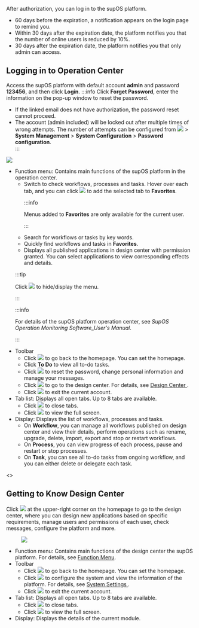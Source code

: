 
<div>
    <p>After authorization, you can log in to the supOS platform.</p>
    <ul id="login__ul_vxz_jnw_xtb">
      <li>
        60 days before the expiration, a notification appears on the login page
        to remind you.
      </li>
      <li>
        Within 30 days after the expiration date, the platform notifies you that
        the number of online users is reduced by 10%.<span id="operation-center"></span>
      </li>
      <li>
        30 days after the expiration date, the platform notifies you that only
        admin can access.
      </li>
    </ul>
  </div>


## Logging in to Operation Center 

Access the supOS platform with default account <strong>admin</strong> and password <strong>123456</strong>, and then click <strong>Login</strong>.
:::info
Click <strong>Forget Password</strong>, enter the information on the pop-up window to reset the password.
- If the linked email does not have authorization, the password reset cannot proceed.
- The account (admin included) will be locked out after multiple times of wrong attempts. The number of attempts can be configured from <img src="https://wordpressfreezonex.oss-accelerate.aliyuncs.com/platform/7.png" /> > <strong>System Management</strong> > <strong>System Configuration</strong> > <strong>Password configuration</strong>.           
:::

<img src="https://wordpressfreezonex.oss-accelerate.aliyuncs.com/platform/3.png"/>


<ul>
<li>Function menu: Contains main functions of
              the supOS platform in the operation center.
              <ul id="logging_in_to_the_platform__ul_y2f_z3x_xtb">
                <li>Switch to check workflows, processes and tasks. Hover over each tab, and you can click <img
               src="https://wordpressfreezonex.oss-accelerate.aliyuncs.com/platform/78.png"
                /> to add the selected tab to <strong>Favorites</strong>.

:::info

Menus added to <strong>Favorites</strong> are only available for the current user.

:::
</li>
                <li>Search for workflows or tasks by key words.</li>
                <li>
                  Quickly find workflows and tasks in <strong>Favorites</strong>.
                </li>
                 <li>
                  Displays all published applications in design center with permission granted. You can select applications to view corresponding effects and details.
                </li>
              </ul>



:::tip

Click <img src="https://wordpressfreezonex.oss-accelerate.aliyuncs.com/platform/4.png"/> to hide/display the menu.

:::

:::info

For details of the supOS platform operation center, see <em>SupOS Operation Monitoring Software_User's Manual</em>.

:::

</li>
<li>Toolbar
              <ul id="logging_in_to_the_platform__ul_yws_2jx_xtb">
                <li>
                  Click <img
                    id="logging_in_to_the_platform__image_ohj_hjx_xtb"
                    src="https://wordpressfreezonex.oss-accelerate.aliyuncs.com/platform/5.png"
                  /> to go back to the homepage. You can set the homepage.
                </li>
                <li>
                  Click <strong>To Do</strong>  to view all to-do tasks.
                </li>
                <li>
                  Click <img
                    id="logging_in_to_the_platform__image_mzm_hjx_xtb"
                    src="https://wordpressfreezonex.oss-accelerate.aliyuncs.com/platform/6.png"
                  /> to reset the password, change personal information and manage
                  your messages.
                </li>
                <li>
                  Click <img
                    id="logging_in_to_the_platform__image_o2q_hjx_xtb"
                    src="https://wordpressfreezonex.oss-accelerate.aliyuncs.com/platform/7.png"
                  /> to go to the design center. For details, see <a href="#design-center">
                    Design Center
                  </a>
                  .
                </li>
                <li>
                  Click <img
                    id="logging_in_to_the_platform__image_hbq_3jx_xtb"
                    src="https://wordpressfreezonex.oss-accelerate.aliyuncs.com/platform/8.png"
                  /> to exit the current account.
                </li>
              </ul>
              </li>


<li>Tab list: Displays all open tabs. Up to 8 tabs are available.
              <ul id="logging_in_to_the_platform__ul_mhc_h4x_xtb">
                <li>
                  Click <img
                    id="logging_in_to_the_platform__image_zzj_nkx_xtb"
                    src="https://wordpressfreezonex.oss-accelerate.aliyuncs.com/platform/9.png"
                  /> to close tabs.
                </li>
                <li>
                  Click <img
                    id="logging_in_to_the_platform__image_g32_j4x_xtb"
                    src="https://wordpressfreezonex.oss-accelerate.aliyuncs.com/platform/11.png"
                  /> to view the full screen.
                </li>
              </ul>
              </li>

<li>Display: Displays the list of workflows, processes and tasks.
<ul><li>On <strong>Workflow</strong>, you can manage all workflows published on design center and view their details, perform operations such as rename, upgrade, delete, import, export and stop or restart workflows.</li>
<li>On <strong>Process</strong>, you can view progress of each process, pause and restart or stop processes.</li>
<li>On <strong>Task</strong>, you can see all to-do tasks from ongoing workflow, and you can either delete or delegate each task.<span id="design-center"></span></li>
</ul>
</li>
</ul> 
<>


## Getting to Know Design Center

  <div>
    <p>
      Click <img id="app_design__image_scw_qlx_xtb" src="https://wordpressfreezonex.oss-accelerate.aliyuncs.com/platform/7.png" /> at the upper-right corner on the homepage to go to the design center,
      where you can design new applications based on specific requirements,
      manage users and permissions of each user, check messages, configure the
      platform and more.
    </p>
    <figure classname="fignone" id="app_design__fig_htj_1mx_xtb">
      <img id="app_design__image_bnh_pmx_xtb" src="https://wordpressfreezonex.oss-accelerate.aliyuncs.com/platform/10.png" />
    </figure>
<ul>
<li>Function menu: Contains main functions of the design
    center the supOS platform. For details, see <a href="#function-menu">Function Menu</a>.</li>
<li>Toolbar
    <ul id="app_design__ul_yws_2jx_xtb">
      <li>
        Click <img id="app_design__image_ohj_hjx_xtb" src="https://wordpressfreezonex.oss-accelerate.aliyuncs.com/platform/5.png" /> to go back to the homepage. You can set the homepage.
      </li>
      <li>
        Click <img id="app_design__image_mzm_hjx_xtb" src="https://wordpressfreezonex.oss-accelerate.aliyuncs.com/platform/6.png" /> to configure the system and view the information of the platform. For
        details, see  <a href="#system-settings"> System Settings </a>.
      </li>
      <li>
        Click <img id="app_design__image_hbq_3jx_xtb" src="https://wordpressfreezonex.oss-accelerate.aliyuncs.com/platform/8.png" /> to exit the current account.
      </li>
    </ul>
</li>
<li>Tab list: Displays all open tabs. Up to 8 tabs are available.
    <ul id="app_design__ul_mhc_h4x_xtb">
      <li>
        Click <img id="app_design__image_zzj_nkx_xtb" src="https://wordpressfreezonex.oss-accelerate.aliyuncs.com/platform/9.png" /> to close tabs.
      </li>
      <li>
        Click <img id="app_design__image_g32_j4x_xtb" src="https://wordpressfreezonex.oss-accelerate.aliyuncs.com/platform/11.png" /> to view the full screen.
      </li><span id="function-menu"></span>
    </ul>
    </li>
<li>Display: Displays the details of the current module.</li>
</ul>
  </div>
</>

